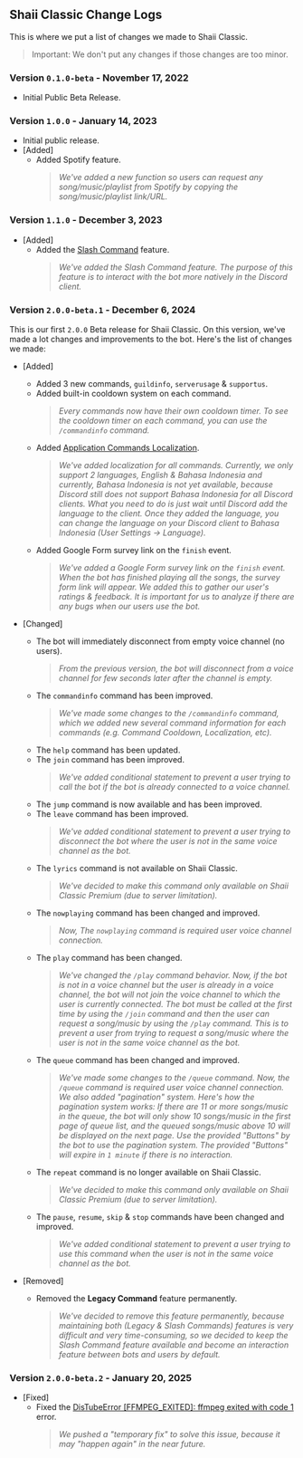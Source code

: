 ## Shaii Classic Change Logs
This is where we put a list of changes we made to Shaii Classic.
> Important: We don't put any changes if those changes are too minor.

### Version `0.1.0-beta` - November 17, 2022
- Initial Public Beta Release.

### Version `1.0.0` - January 14, 2023
- Initial public release.
- [Added]
  - Added Spotify feature.
    > *We've added a new function so users can request any song/music/playlist from Spotify by copying the song/music/playlist link/URL.*

### Version `1.1.0` - December 3, 2023
- [Added]
  - Added the [Slash Command](https://discord.com/developers/docs/interactions/application-commands) feature.
    > *We've added the Slash Command feature. The purpose of this feature is to interact with the bot more natively in the Discord client.*

### Version `2.0.0-beta.1` - December 6, 2024
This is our first `2.0.0` Beta release for Shaii Classic. On this version, we've made a lot changes and improvements to the bot. Here's the list of changes we made:
- [Added]
  - Added 3 new commands, `guildinfo`, `serverusage` & `supportus`.
  - Added built-in cooldown system on each command.
    > *Every commands now have their own cooldown timer. To see the cooldown timer on each command, you can use the `/commandinfo` command.*
  - Added [Application Commands Localization](https://discord.com/developers/docs/interactions/application-commands#localization).
    > *We've added localization for all commands. Currently, we only support 2 languages, English & Bahasa Indonesia and currently, Bahasa Indonesia is not yet available, because Discord still does not support Bahasa Indonesia for all Discord clients. What you need to do is just wait until Discord add the language to the client. Once they added the language, you can change the language on your Discord client to Bahasa Indonesia (User Settings -> Language).*
  - Added Google Form survey link on the `finish` event.
    > *We've added a Google Form survey link on the `finish` event. When the bot has finished playing all the songs, the survey form link will appear. We added this to gather our user's ratings & feedback. It is important for us to analyze if there are any bugs when our users use the bot.*

- [Changed]
  - The bot will immediately disconnect from empty voice channel (no users).
    > *From the previous version, the bot will disconnect from a voice channel for few seconds later after the channel is empty.*
  - The `commandinfo` command has been improved.
    > *We've made some changes to the `/commandinfo` command, which we added new several command information for each commands (e.g. Command Cooldown, Localization, etc).*
  - The `help` command has been updated.
  - The `join` command has been improved.
    > *We've added conditional statement to prevent a user trying to call the bot if the bot is already connected to a voice channel.*
  - The `jump` command is now available and has been improved.
  - The `leave` command has been improved.
    > *We've added conditional statement to prevent a user trying to disconnect the bot where the user is not in the same voice channel as the bot.*
  - The `lyrics` command is not available on Shaii Classic.
    > *We've decided to make this command only available on Shaii Classic Premium (due to server limitation).*
  - The `nowplaying` command has been changed and improved.
    > *Now, The `nowplaying` command is required user voice channel connection.*
  - The `play` command has been changed.
    > *We've changed the `/play` command behavior. Now, if the bot is not in a voice channel but the user is already in a voice channel, the bot will not join the voice channel to which the user is currently connected. The bot must be called at the first time by using the `/join` command and then the user can request a song/music by using the `/play` command. This is to prevent a user from trying to request a song/music where the user is not in the same voice channel as the bot.*
  - The `queue` command has been changed and improved.
    > *We've made some changes to the `/queue` command. Now, the `/queue` command is required user voice channel connection. We also added "pagination" system. Here's how the pagination system works: If there are 11 or more songs/music in the queue, the bot will only show 10 songs/music in the first page of queue list, and the queued songs/music above 10 will be displayed on the next page. Use the provided "Buttons" by the bot to use the pagination system. The provided "Buttons" will expire in `1 minute` if there is no interaction.*
  - The `repeat` command is no longer available on Shaii Classic.
    > *We've decided to make this command only available on Shaii Classic Premium (due to server limitation).*
  - The `pause`, `resume`, `skip` & `stop` commands have been changed and improved.
    > *We've added conditional statement to prevent a user trying to use this command when the user is not in the same voice channel as the bot.*

- [Removed]
  - Removed the **Legacy Command** feature permanently.
    > *We've decided to remove this feature permanently, because maintaining both (Legacy & Slash Commands) features is very difficult and very time-consuming, so we decided to keep the Slash Command feature available and become an interaction feature between bots and users by default.*

### Version `2.0.0-beta.2` - January 20, 2025
- [Fixed]
  - Fixed the [DisTubeError [FFMPEG_EXITED]: ffmpeg exited with code 1](https://hyperionfoundation.instatus.com/cm63kzia2007b2pm60j4lgjkc) error.
    > *We pushed a "temporary fix" to solve this issue, because it may "happen again" in the near future.*
